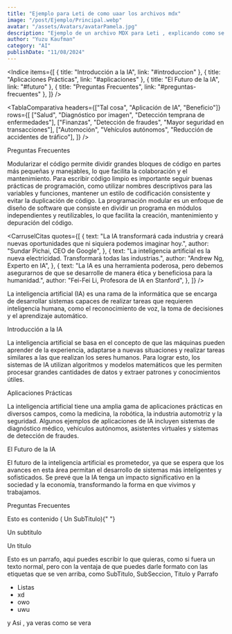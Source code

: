 ```yaml
---
title: "Ejemplo para Leti de como uaar los archivos mdx"
image: "/post/Ejemplo/Principal.webp"
avatar: "/assets/Avatars/avatarPamela.jpg"
description: "Ejemplo de un archivo MDX para Leti , explicando como se usa y como se estructura y como se ve"
author: "Yuzu Kaufman"
category: "AI"
publishDate: "11/08/2024"
---
```


<Indice
  items={[
    { title: "Introducción a la IA", link: "#introduccion" },
    { title: "Aplicaciones Prácticas", link: "#aplicaciones" },
    { title: "El Futuro de la IA", link: "#futuro" },
    { title: "Preguntas Frecuentes", link: "#preguntas-frecuentes" },
  ]}
/>

<TablaComparativa
  headers={["Tal cosa", "Aplicación de IA", "Beneficio"]}
  rows={[
    ["Salud", "Diagnóstico por imagen", "Detección temprana de enfermedades"],
    ["Finanzas", "Detección de fraudes", "Mayor seguridad en transacciones"],
    ["Automoción", "Vehículos autónomos", "Reducción de accidentes de tráfico"],
  ]}
/>

<Divider />

<Divider />

<SubTitulo id=""> Preguntas Frecuentes </SubTitulo>

<Accordion title="¿Por qué es importante modularizar?">
  <Parrafo>
    Modularizar el código permite dividir grandes bloques de código en partes
    más pequeñas y manejables, lo que facilita la colaboración y el
    mantenimiento.
  </Parrafo>
</Accordion>

<Accordion title="¿Como escribir coidgo limpio?">
  <Parrafo className="justify-normal italic">
    Para escribir código limpio es importante seguir buenas prácticas de
    programación, como utilizar nombres descriptivos para las variables y
    funciones, mantener un estilo de codificación consistente y evitar la
    duplicación de código.
  </Parrafo>
</Accordion>

<Accordion title="¿Qué es la programación modular?">
  <Parrafo>
    La programación modular es un enfoque de diseño de software que consiste en
    dividir un programa en módulos independientes y reutilizables, lo que
    facilita la creación, mantenimiento y depuración del código.
  </Parrafo>
</Accordion>

<Divider />

<CarruselCitas
  quotes={[
    {
      text: "La IA transformará cada industria y creará nuevas oportunidades que ni siquiera podemos imaginar hoy.",
      author: "Sundar Pichai, CEO de Google",
    },
    {
      text: "La inteligencia artificial es la nueva electricidad. Transformará todas las industrias.",
      author: "Andrew Ng, Experto en IA",
    },
    {
      text: "La IA es una herramienta poderosa, pero debemos asegurarnos de que se desarrolle de manera ética y beneficiosa para la humanidad.",
      author: "Fei-Fei Li, Profesora de IA en Stanford",
    },
  ]}
/>

<Parrafo>
  La inteligencia artificial (IA) es una rama de la informática que se encarga
  de desarrollar sistemas capaces de realizar tareas que requieren inteligencia
  humana, como el reconocimiento de voz, la toma de decisiones y el aprendizaje
  automático.
</Parrafo>

<SubTitulo id="introduccion">Introducción a la IA</SubTitulo>

<Parrafo>
  La inteligencia artificial se basa en el concepto de que las máquinas pueden
  aprender de la experiencia, adaptarse a nuevas situaciones y realizar tareas
  similares a las que realizan los seres humanos. Para lograr esto, los sistemas
  de IA utilizan algoritmos y modelos matemáticos que les permiten procesar
  grandes cantidades de datos y extraer patrones y conocimientos útiles.
</Parrafo>

<SubSeccion id="aplicaciones">Aplicaciones Prácticas</SubSeccion>

<Parrafo>
  La inteligencia artificial tiene una amplia gama de aplicaciones prácticas en
  diversos campos, como la medicina, la robótica, la industria automotriz y la
  seguridad. Algunos ejemplos de aplicaciones de IA incluyen sistemas de
  diagnóstico médico, vehículos autónomos, asistentes virtuales y sistemas de
  detección de fraudes.
</Parrafo>

<SubSeccion id="futuro">El Futuro de la IA</SubSeccion>

<Parrafo>
  El futuro de la inteligencia artificial es prometedor, ya que se espera que
  los avances en esta área permitan el desarrollo de sistemas más inteligentes y
  sofisticados. Se prevé que la IA tenga un impacto significativo en la sociedad
  y la economía, transformando la forma en que vivimos y trabajamos.
</Parrafo>

<Divider />

<SubTitulo id=""> Preguntas Frecuentes </SubTitulo>

<SubTitulo id="preguntas-frecuentes">
  Esto es contenido ( Un SubTitulo){" "}
</SubTitulo>

<SubSeccion> Un subtitulo </SubSeccion>

<Titulo> Un titulo </Titulo>

<Parrafo>

Esto es un parrafo, aqui puedes escribir lo que quieras, como si fuera un texto normal, pero con la ventaja de que puedes darle formato con las etiquetas que se ven arriba, como SubTitulo, SubSeccion, Titulo y Parrafo

</Parrafo>

- Listas
- xd
- owo
- uwu

<Parrafo>y Asi , ya veras como se vera</Parrafo>

